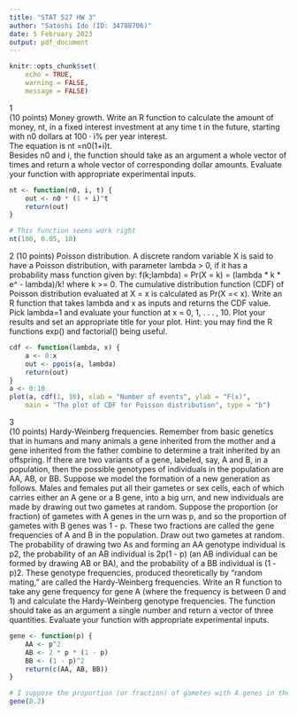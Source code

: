 ```yaml
---
title: "STAT 527 HW 3"
author: "Satoshi Ido (ID: 34788706)"
date: 5 February 2023
output: pdf_document
---
```

```r
knitr::opts_chunk$set(
    echo = TRUE,
    warning = FALSE,
    message = FALSE)
```


1\
(10 points) Money growth. Write an R function to calculate the amount of money, nt, in a fixed interest investment at any time t in the future, starting with n0 dollars at 100 · i% per year interest. \
The equation is nt =n0(1+i)t. \
Besides n0 and i, the function should take as an argument a whole vector of times and return a whole vector of corresponding dollar amounts. Evaluate your function with appropriate experimental inputs.
```r
nt <- function(n0, i, t) {
    out <- n0 * (1 + i)^t
    return(out)
}

# This function seems work right
nt(100, 0.05, 10)
```

2
(10 points) Poisson distribution. A discrete random variable X is said to have a Poisson distribution, with
parameter lambda > 0, if it has a probability mass function given by: f(k;lambda) = Pr(X = k) = (lambda * k * e^ - lambda)/k!
where k >= 0. The cumulative distribution function (CDF) of Poisson distribution evaluated at X = x is calculated as Pr(X =< x). 
Write an R function that takes lambda and x as inputs and returns the CDF value. Pick lambda=1 and evaluate your function at x = 0, 1, . . . , 10. 
Plot your results and set an appropriate title for your plot.
Hint: you may find the R functions exp() and factorial() being useful.
```r
cdf <- function(lambda, x) {
    a <- 0:x
    out <- ppois(a, lambda)
    return(out)
}
a <- 0:10
plot(a, cdf(1, 10), xlab = "Number of events", ylab = "F(x)",
    main = "The plot of CDF for Poisson distribution", type = "b")
```

3\
(10 points) Hardy-Weinberg frequencies. Remember from basic genetics that in humans and many animals a gene inherited from the mother and a gene inherited from the father combine to determine a trait inherited by an offspring. If there are two variants of a gene, labeled, say, A and B, in a population, then the possible genotypes of individuals in the population are AA, AB, or BB.
Suppose we model the formation of a new generation as follows. Males and females put all their gametes or sex cells, each of which carries either an A gene or a B gene, into a big urn, and new individuals are made by drawing out two gametes at random. Suppose the proportion (or fraction) of gametes with A genes in the urn was p, and so the proportion of gametes with B genes was 1 - p. These two fractions are called the gene frequencies of A and B in the population.
Draw out two gametes at random. The probability of drawing two As and forming an AA genotype individual is p2, the probability of an AB individual is 2p(1 - p) (an AB individual can be formed by drawing AB or BA), and the probability of a BB individual is (1 - p)2. These genotype frequencies, produced theoretically by “random mating,” are called the Hardy-Weinberg frequencies.
Write an R function to take any gene frequency for gene A (where the frequency is between 0 and 1) and calculate the Hardy-Weinberg genotype frequencies. The function should take as an argument a single number and return a vector of three quantities. Evaluate your function with appropriate experimental inputs.
```r
gene <- function(p) {
    AA <- p^2
    AB <- 2 * p * (1 - p)
    BB <- (1 - p)^2
    return(c(AA, AB, BB))
}

# I suppose the proportion (or fraction) of gametes with A genes in the urn (p) is 0.2
gene(0.2)
```
